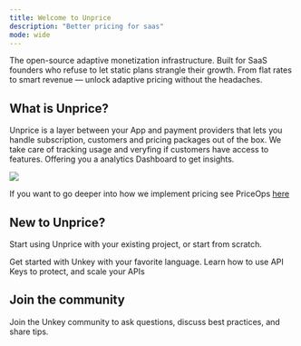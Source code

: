 ```yaml
---
title: Welcome to Unprice
description: "Better pricing for saas"
mode: wide
---
```


The open-source adaptive monetization infrastructure. Built for SaaS founders who refuse to let static plans strangle their growth. From flat rates to smart revenue — unlock adaptive pricing without the headaches.

## What is Unprice?

Unprice is a layer between your App and payment providers that lets you handle subscription, customers and pricing packages out of the box. We take care of tracking usage and veryfing if customers have access to features. Offering you a analytics Dashboard to get insights.

<Frame caption="unprice overview">
  <img src="/images/unprice-overview.png"/>
</Frame>

If you want to go deeper into how we implement pricing see PriceOps [here](https://priceops.org/)


## New to Unprice?

Start using Unprice with your existing project, or start from scratch.

<CardGroup cols={2}>
  <Card
    title="Quickstart"
    icon="bolt-lightning"
    href="/quickstart"
  >
    Get started with Unkey with your favorite language.
  </Card>
  <Card
    title="Features"
    icon="file-lock"
    href="/apis/introduction"
  >
    Learn how to use API Keys to protect, and scale your APIs
  </Card>
</CardGroup>


## Join the community

Join the Unkey community to ask questions, discuss best practices, and share tips.

<CardGroup cols={3}>
  <Card title="Discord" icon="discord" href="https://unprice.com/discord" />
  <Card
    title="GitHub"
    icon="github"
    href="https://github.com/jhonsfran1165/unprice"
  ></Card>
</CardGroup>